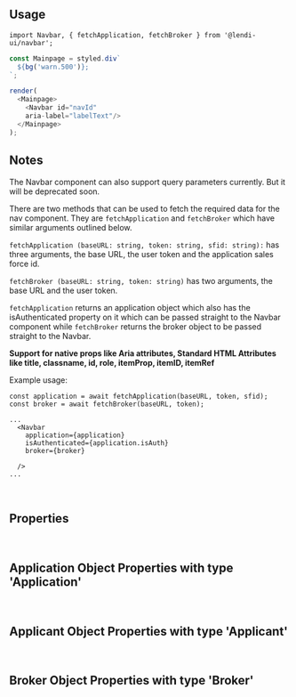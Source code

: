 
## Usage
```
import Navbar, { fetchApplication, fetchBroker } from '@lendi-ui/navbar';
```

```js
const Mainpage = styled.div`
  ${bg('warn.500')};
`;

render(
  <Mainpage>
    <Navbar id="navId"
    aria-label="labelText"/>
  </Mainpage>
);
```

## Notes

The Navbar component can also support query parameters currently. But it will be deprecated soon.

There are two methods that can be used to fetch the required data for the nav component. They are `fetchApplication` and `fetchBroker` which have similar arguments outlined below.

`fetchApplication (baseURL: string, token: string, sfid: string):` has three arguments, the base URL, the user token and the application sales force id.

`fetchBroker (baseURL: string, token: string)` has two arguments, the base URL and the user token.

`fetchApplication` returns an application object which also has the isAuthenticated property on it which can be passed straight to the Navbar component while `fetchBroker` returns the broker object to be passed straight to the Navbar.

<b>Support for native props like Aria attributes, Standard HTML Attributes like title, classname, id, role, itemProp, itemID, itemRef</b>


Example usage:

```
const application = await fetchApplication(baseURL, token, sfid);
const broker = await fetchBroker(baseURL, token);

...
  <Navbar
    application={application}
    isAuthenticated={application.isAuth}
    broker={broker}
    
  />
...
```
<br />

## Properties
<PropTable>
  <PropTable.Entry name="application" type="object" description="Application details"/>
  <PropTable.Entry name="broker" type="object" description="Assigned broker data"/>
  <PropTable.Entry name="isAuthenticated" type="boolean" description="Flag for whether or not a user has been authenticated."/>
  <PropTable.Entry name="onChat" type="() => void" required description="Callback function on chat button on the Right Sidebar"/>
  <PropTable.Entry name="onLogout" type="() => void" required description="Callback function on Log Out link in Left Sidebar"/>
  <PropTable.Entry name="params" type="string" description="Accept query parameters from users. This one will be deprecated soon."/>
  <PropTable.Entry name="variant" type={'"transparent" | "white"'} defaultValue="transparent" description=""/>
</PropTable>
<br/>

## Application Object Properties with type 'Application'
<PropTable>
  <PropTable.Entry name="applicants" type="array of objects" description="The applicants associated with this application."/>
  <PropTable.Entry name="continueURL" type="URL string" description="The url for where the application should continue from."/>
  <PropTable.Entry name="isAuth" type="boolean" description="Flag for whether or not the application has been authenticated."/>
  <PropTable.Entry name="number" type="number" description="The active application number."/>
  <PropTable.Entry name="sfid" type="string" description="The sales force ID for the active application."/>
  <PropTable.Entry name="stage" type={`"started_application" | "finished_funnel2" | "finished_funnel3" | "loan_selected" | "finalised_application"`} description="Label for which stage the current application is up to."
  />
  <PropTable.Entry name="type" type={`"Refinance" | "New Purchase"`} description="Describes the type of application."/>
</PropTable>
<br/>

## Applicant Object Properties with type 'Applicant'
<PropTable>
  <PropTable.Entry name="firstName" type="string" description="The first name of the applicant."/>
  <PropTable.Entry name="sfid" type="string" description="The sales force ID of the applicant."/>
  <PropTable.Entry name="type" type="string" description="The applicant type, generally this would be 'primary'."/>
  <PropTable.Entry name="uuid" type="string" description="The lendi UUID of the applicant."/>
</PropTable>
<br/>

## Broker Object Properties with type 'Broker'
<PropTable>
  <PropTable.Entry name="fullName" type="string" description="The full name of the broker."/>
  <PropTable.Entry name="phone" type="string" description="The phone number of the broker."/>
  <PropTable.Entry name="photo" type="URL string" description="The url of the photo for the broker."/>
  <PropTable.Entry name="title" type="string" description="The job title of the broker."/>
</PropTable>

```
